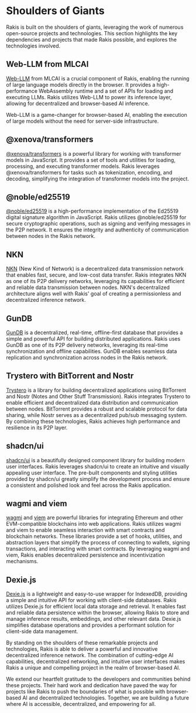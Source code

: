 
# Shoulders of Giants

Rakis is built on the shoulders of giants, leveraging the work of numerous open-source projects and technologies. This section highlights the key dependencies and projects that made Rakis possible, and explores the technologies involved.

## Web-LLM from MLCAI

[Web-LLM](https://mlc.ai/web-llm/) from MLCAI is a crucial component of Rakis, enabling the running of large language models directly in the browser. It provides a high-performance WebAssembly runtime and a set of APIs for loading and executing LLMs. Rakis utilizes Web-LLM to power its inference layer, allowing for decentralized and browser-based AI inference.

<Callout type="info">
Web-LLM is a game-changer for browser-based AI, enabling the execution of large models without the need for server-side infrastructure.
</Callout>

## @xenova/transformers

[@xenova/transformers](https://github.com/xenova/transformers.js) is a powerful library for working with transformer models in JavaScript. It provides a set of tools and utilities for loading, processing, and executing transformer models. Rakis leverages @xenova/transformers for tasks such as tokenization, encoding, and decoding, simplifying the integration of transformer models into the project.

## @noble/ed25519

[@noble/ed25519](https://github.com/paulmillr/noble-ed25519) is a high-performance implementation of the Ed25519 digital signature algorithm in JavaScript. Rakis utilizes @noble/ed25519 for secure cryptographic operations, such as signing and verifying messages in the P2P network. It ensures the integrity and authenticity of communication between nodes in the Rakis network.

## NKN

[NKN](https://nkn.org/) (New Kind of Network) is a decentralized data transmission network that enables fast, secure, and low-cost data transfer. Rakis integrates NKN as one of its P2P delivery networks, leveraging its capabilities for efficient and reliable data transmission between nodes. NKN's decentralized architecture aligns well with Rakis' goal of creating a permissionless and decentralized inference network.

## GunDB

[GunDB](https://gun.eco/) is a decentralized, real-time, offline-first database that provides a simple and powerful API for building distributed applications. Rakis uses GunDB as one of its P2P delivery networks, leveraging its real-time synchronization and offline capabilities. GunDB enables seamless data replication and synchronization across nodes in the Rakis network.

## Trystero with BitTorrent and Nostr

[Trystero](https://github.com/Hermitter/trystero) is a library for building decentralized applications using BitTorrent and Nostr (Notes and Other Stuff Transmission). Rakis integrates Trystero to enable efficient and decentralized data distribution and communication between nodes. BitTorrent provides a robust and scalable protocol for data sharing, while Nostr serves as a decentralized pub/sub messaging system. By combining these technologies, Rakis achieves high performance and resilience in its P2P layer.

## shadcn/ui

[shadcn/ui](https://ui.shadcn.com/) is a beautifully designed component library for building modern user interfaces. Rakis leverages shadcn/ui to create an intuitive and visually appealing user interface. The pre-built components and styling utilities provided by shadcn/ui greatly simplify the development process and ensure a consistent and polished look and feel across the Rakis application.

## wagmi and viem

[wagmi](https://wagmi.sh/) and [viem](https://viem.sh/) are powerful libraries for integrating Ethereum and other EVM-compatible blockchains into web applications. Rakis utilizes wagmi and viem to enable seamless interaction with smart contracts and blockchain networks. These libraries provide a set of hooks, utilities, and abstraction layers that simplify the process of connecting to wallets, signing transactions, and interacting with smart contracts. By leveraging wagmi and viem, Rakis enables decentralized persistence and incentivization mechanisms.

## Dexie.js

[Dexie.js](https://dexie.org/) is a lightweight and easy-to-use wrapper for IndexedDB, providing a simple and intuitive API for working with client-side databases. Rakis utilizes Dexie.js for efficient local data storage and retrieval. It enables fast and reliable data persistence within the browser, allowing Rakis to store and manage inference results, embeddings, and other relevant data. Dexie.js simplifies database operations and provides a performant solution for client-side data management.

<Callout type="success">
By standing on the shoulders of these remarkable projects and technologies, Rakis is able to deliver a powerful and innovative decentralized inference network. The combination of cutting-edge AI capabilities, decentralized networking, and intuitive user interfaces makes Rakis a unique and compelling project in the realm of browser-based AI.
</Callout>

We extend our heartfelt gratitude to the developers and communities behind these projects. Their hard work and dedication have paved the way for projects like Rakis to push the boundaries of what is possible with browser-based AI and decentralized technologies. Together, we are building a future where AI is accessible, decentralized, and empowering for all.